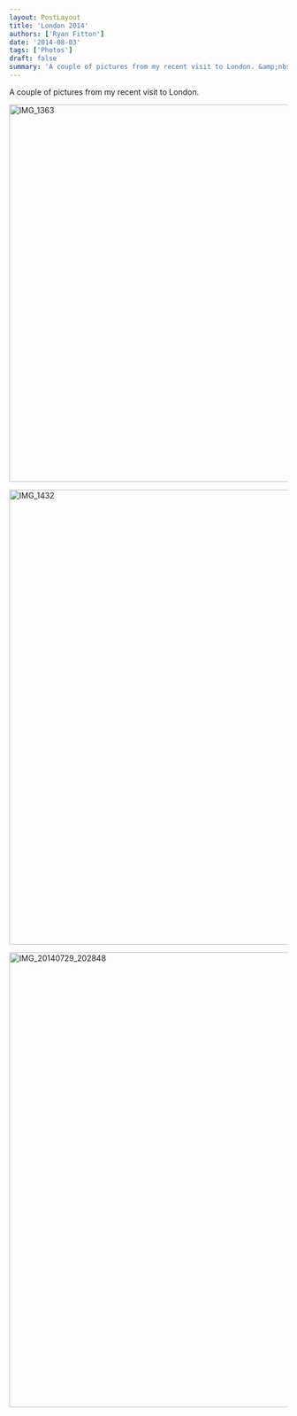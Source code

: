 ```yaml
---
layout: PostLayout
title: 'London 2014'
authors: ['Ryan Fitton']
date: '2014-08-03'
tags: ['Photos']
draft: false
summary: 'A couple of pictures from my recent visit to London. &amp;nbsp;'
---
```


<p>A couple of pictures from my recent visit to London.</p>
<p>
  <a href="https://plus.google.com/photos/116051960176286458855/albums/6043307099496341281/6043307108534286562">
    <img
      loading="lazy"
      src="/static/img/blog/2014/08/IMG_1363-1024x682.jpg"
      alt="IMG_1363"
      width="1024"
      height="682"
      srcset="/static/img/blog/2014/08/IMG_1363-1024x682.jpg 1024w, /static/img/blog/2014/08/IMG_1363-300x199.jpg 300w, /static/img/blog/2014/08/IMG_1363.jpg 1298w"
      sizes="(max-width: 1024px) 100vw, 1024px"
    />
  </a>
</p>
<p>
  <a href="https://plus.google.com/photos/+RyanFittonUK/albums/6043307099496341281/6043315444343215970">
    <img
      loading="lazy"
      src="/static/img/blog/2014/08/IMG_1432.jpg"
      alt="IMG_1432"
      width="548"
      height="822"
      srcset="/static/img/blog/2014/08/IMG_1432.jpg 548w, /static/img/blog/2014/08/IMG_1432-200x300.jpg 200w"
      sizes="(max-width: 548px) 100vw, 548px"
    />
  </a>
</p>
<p>
  <a href="https://plus.google.com/photos/+RyanFittonUK/albums/6043307099496341281/6043346165824561378">
    <img
      loading="lazy"
      src="/static/img/blog/2014/08/IMG_20140729_202848.jpg"
      alt="IMG_20140729_202848"
      width="839"
      height="822"
      srcset="/static/img/blog/2014/08/IMG_20140729_202848.jpg 839w, /static/img/blog/2014/08/IMG_20140729_202848-300x293.jpg 300w"
      sizes="(max-width: 839px) 100vw, 839px"
    />
  </a>
</p>
<p>&nbsp;</p>
